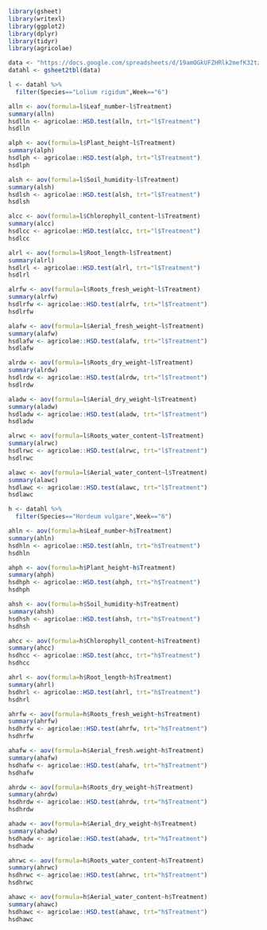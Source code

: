 ```r
library(gsheet)
library(writexl)
library(ggplot2)
library(dplyr)
library(tidyr)
library(agricolae)

data <- "https://docs.google.com/spreadsheets/d/19amOGkUFZHRlk2mefK32tzMIG26ZXDYswd-8w_XKKTc/edit#gid=0"
datahl <- gsheet2tbl(data)

l <- datahl %>% 
  filter(Species=="Lolium rigidum",Week=="6")

alln <- aov(formula=l$Leaf_number~l$Treatment)
summary(alln)
hsdlln <- agricolae::HSD.test(alln, trt="l$Treatment")
hsdlln

alph <- aov(formula=l$Plant_height~l$Treatment)
summary(alph)
hsdlph <- agricolae::HSD.test(alph, trt="l$Treatment")
hsdlph

alsh <- aov(formula=l$Soil_humidity~l$Treatment)
summary(alsh)
hsdlsh <- agricolae::HSD.test(alsh, trt="l$Treatment")
hsdlsh

alcc <- aov(formula=l$Chlorophyll_content~l$Treatment)
summary(alcc)
hsdlcc <- agricolae::HSD.test(alcc, trt="l$Treatment")
hsdlcc

alrl <- aov(formula=l$Root_length~l$Treatment)
summary(alrl)
hsdlrl <- agricolae::HSD.test(alrl, trt="l$Treatment")
hsdlrl

alrfw <- aov(formula=l$Roots_fresh_weight~l$Treatment)
summary(alrfw)
hsdlrfw <- agricolae::HSD.test(alrfw, trt="l$Treatment")
hsdlrfw

alafw <- aov(formula=l$Aerial_fresh_weight~l$Treatment)
summary(alafw)
hsdlafw <- agricolae::HSD.test(alafw, trt="l$Treatment")
hsdlafw

alrdw <- aov(formula=l$Roots_dry_weight~l$Treatment)
summary(alrdw)
hsdlrdw <- agricolae::HSD.test(alrdw, trt="l$Treatment")
hsdlrdw

aladw <- aov(formula=l$Aerial_dry_weight~l$Treatment)
summary(aladw)
hsdladw <- agricolae::HSD.test(aladw, trt="l$Treatment")
hsdladw

alrwc <- aov(formula=l$Roots_water_content~l$Treatment)
summary(alrwc)
hsdlrwc <- agricolae::HSD.test(alrwc, trt="l$Treatment")
hsdlrwc

alawc <- aov(formula=l$Aerial_water_content~l$Treatment)
summary(alawc)
hsdlawc <- agricolae::HSD.test(alawc, trt="l$Treatment")
hsdlawc
```

```r
h <- datahl %>% 
  filter(Species=="Hordeum vulgare",Week=="6")

ahln <- aov(formula=h$Leaf_number~h$Treatment)
summary(ahln)
hsdhln <- agricolae::HSD.test(ahln, trt="h$Treatment")
hsdhln

ahph <- aov(formula=h$Plant_height~h$Treatment)
summary(ahph)
hsdhph <- agricolae::HSD.test(ahph, trt="h$Treatment")
hsdhph

ahsh <- aov(formula=h$Soil_humidity~h$Treatment)
summary(ahsh)
hsdhsh <- agricolae::HSD.test(ahsh, trt="h$Treatment")
hsdhsh

ahcc <- aov(formula=h$Chlorophyll_content~h$Treatment)
summary(ahcc)
hsdhcc <- agricolae::HSD.test(ahcc, trt="h$Treatment")
hsdhcc

ahrl <- aov(formula=h$Root_length~h$Treatment)
summary(ahrl)
hsdhrl <- agricolae::HSD.test(ahrl, trt="h$Treatment")
hsdhrl

ahrfw <- aov(formula=h$Roots_fresh_weight~h$Treatment)
summary(ahrfw)
hsdhrfw <- agricolae::HSD.test(ahrfw, trt="h$Treatment")
hsdhrfw

ahafw <- aov(formula=h$Aerial_fresh.weight~h$Treatment)
summary(ahafw)
hsdhafw <- agricolae::HSD.test(ahafw, trt="h$Treatment")
hsdhafw

ahrdw <- aov(formula=h$Roots_dry_weight~h$Treatment)
summary(ahrdw)
hsdhrdw <- agricolae::HSD.test(ahrdw, trt="h$Treatment")
hsdhrdw

ahadw <- aov(formula=h$Aerial_dry_weight~h$Treatment)
summary(ahadw)
hsdhadw <- agricolae::HSD.test(ahadw, trt="h$Treatment")
hsdhadw

ahrwc <- aov(formula=h$Roots_water_content~h$Treatment)
summary(ahrwc)
hsdhrwc <- agricolae::HSD.test(ahrwc, trt="h$Treatment")
hsdhrwc

ahawc <- aov(formula=h$Aerial_water_content~h$Treatment)
summary(ahawc)
hsdhawc <- agricolae::HSD.test(ahawc, trt="h$Treatment")
hsdhawc
```

